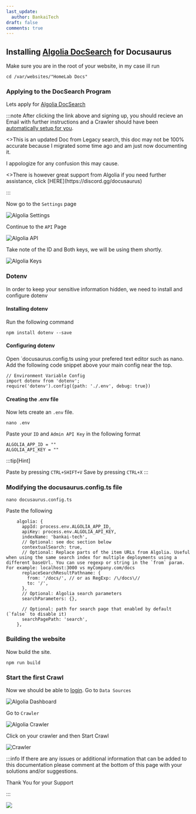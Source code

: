 ```yaml
---
last_update:
  author: BankaiTech
draft: false
comments: true
---
```

## Installing [Algolia DocSearch](https://docusaurus.io/docs/search) for Docusaurus

Make sure you are in the root of your website, in my case ill run
```
cd /var/websites/"HomeLab Docs"
```
### Applying to the DocSearch Program
Lets apply for [Algolia DocSearch](https://docsearch.algolia.com/apply/)

:::note
After clicking the link above and signing up, you should recieve an Email with further instructions and a Crawler should have been [automatically setup for you](https://docsearch.algolia.com/docs/templates/#getting-started).

<p>
<>This is an updated Doc from Legacy search, this doc may not be 100% accurate because I migrated some time ago and am just now documenting it.</>
</p>
I appologize for any confusion this may cause.
<p>
<>There is however great support from Algolia if you need further assistance, click [HERE](https://discord.gg/docusaurus)</>
</p>
:::

Now go to the `Settings` page

![Algolia Settings](/img/Docusaurus/AlgoliaSettings.jpg)

Continue to the `API` Page

![Algolia API](/img/Docusaurus/AlgoliaAPI.jpg)

Take note of the ID and Both keys, we will be using them shortly.

![Algolia Keys](/img/Docusaurus/AlgoliaKeys.jpg)

### Dotenv
In order to keep your sensitive information hidden, we need to install and configure dotenv
#### Installing dotenv
Run the following command
```
npm install dotenv --save
```
#### Configuring dotenv
Open `docusaurus.config.ts using your prefered text editor such as nano.
Add the following code snippet above your main config near the top.
```
// Environment Variable Config
import dotenv from 'dotenv';
require('dotenv').config({path: './.env', debug: true})
```

#### Creating the .env file
Now lets create an `.env` file.
```
nano .env
```
Paste your `ID` and `Admin API Key` in the following format
```
ALGOLIA_APP_ID = ""
ALGOLIA_API_KEY = ""
```
:::tip[Hint]

Paste by pressing `CTRL+SHIFT+V`
Save by pressing `CTRL+X`
:::

### Modifying the docusaurus.config.ts file
```
nano docusaurus.config.ts
```
Paste the following
```
    algolia: {
      appId: process.env.ALGOLIA_APP_ID,
      apiKey: process.env.ALGOLIA_API_KEY,
      indexName: 'bankai-tech',
      // Optional: see doc section below
      contextualSearch: true,
      // Optional: Replace parts of the item URLs from Algolia. Useful when using the same search index for multiple deployments using a different baseUrl. You can use regexp or string in the `from` param. For example: localhost:3000 vs myCompany.com/docs
      replaceSearchResultPathname: {
        from: '/docs/', // or as RegExp: /\/docs\//
        to: '/',
      },
      // Optional: Algolia search parameters
      searchParameters: {},

      // Optional: path for search page that enabled by default (`false` to disable it)
      searchPagePath: 'search',
    },
```

### Building the website
Now build the site.
```
npm run build
```

### Start the first Crawl
Now we should be able to [login](https://dashboard.algolia.com/).
Go to `Data Sources`

![Algolia Dashboard](/img/Docusaurus/Algolia_Dashboard.png)

Go to `Crawler`

![Algolia Crawler](/img/Docusaurus/Algolia_Crawler.png)

Click on your crawler and then Start Crawl

![Crawler](/img/Docusaurus/Crawl.png)

:::info
If there are any issues or additional information that can be added to this documentation please comment at the bottom of this page with your solutions and/or suggestions.
<p>Thank You for your Support</p>
:::

<a href="https://www.buymeacoffee.com/BankaiTech"><img src="https://img.buymeacoffee.com/button-api/?text=Buy me a beer&emoji=🍺&slug=BankaiTech&button_colour=FFDD00&font_colour=000000&font_family=Cookie&outline_colour=000000&coffee_colour=ffffff" /></a>
